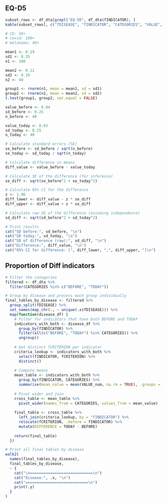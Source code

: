 
## EQ-D5
```r
subset_rows <- df_dta[grepl("EQ-5D", df_dta$fINDICATOR), ]
kable(subset_rows[, c("fDISEASE", "fINDICATOR", "CATEGORIES", "VALUE", "SD", "LOWER CI", "UPPER CI")])
```

```r
# CD: 50+
# covid: 100+
# melanoma: 40+

mean1 <- 0.19
sd1 <- 0.35
n1 <- 100

mean2 <- 0.12
sd2 <- 0.19
n2 <- 40

group1 <- rnorm(n1, mean = mean1, sd = sd1)
group2 <- rnorm(n2, mean = mean2, sd = sd2)
t.test(group1, group2, var.equal = FALSE)

```


```r
value_before <- 0.84
sd_before <- 0.25
n_before <- 40

value_today <- 0.65
sd_today <- 0.25
n_today <- 40

# Calculate standard errors (SE)
se_before <- sd_before / sqrt(n_before)
se_today <- sd_today / sqrt(n_today)

# Calculate difference in means
diff_value <- value_before - value_today

# Calculate SE of the difference (for inference)
se_diff <- sqrt(se_before^2 + se_today^2)

# Calculate 95% CI for the difference
z <- 1.96
diff_lower <- diff_value - z * se_diff
diff_upper <- diff_value + z * se_diff

# Calculate raw SD of the difference (assuming independence)
sd_diff <- sqrt(sd_before^2 + sd_today^2)

# Print results
cat("SD before:", sd_before, "\n")
cat("SD today:", sd_today, "\n")
cat("SD of difference (raw):", sd_diff, "\n")
cat("Difference:", diff_value, "\n")
cat("95% CI for difference: [", diff_lower, ",", diff_upper, "]\n")
```


## Proportion of Diff indicators
```r
# Filter the categories
filtered <- df_dta %>%
  filter(CATEGORIES %in% c("BEFORE", "TODAY"))

# Group by disease and process each group individually
final_tables_by_disease <- filtered %>%
  group_split(fDISEASE) %>%
  set_names(map_chr(., ~ unique(.x$fDISEASE))) %>%
  map(function(disease_df) {
    # Filter for indicators that have both BEFORE and TODAY
    indicators_with_both <- disease_df %>%
      group_by(fINDICATOR) %>%
      filter(all(c("BEFORE", "TODAY") %in% CATEGORIES)) %>%
      ungroup()
    
    # Get distinct fCRITERION per indicator
    criteria_lookup <- indicators_with_both %>%
      select(fINDICATOR, fCRITERION) %>%
      distinct()
    
    # Compute means
    mean_table <- indicators_with_both %>%
      group_by(fINDICATOR, CATEGORIES) %>%
      summarise(mean_value = mean(VALUE_num, na.rm = TRUE), .groups = 'drop')
    
    # Pivot wider and join
    cross_table <- mean_table %>%
      pivot_wider(names_from = CATEGORIES, values_from = mean_value)
    
    final_table <- cross_table %>%
      left_join(criteria_lookup, by = "fINDICATOR") %>%
      relocate(fCRITERION, .before = fINDICATOR) %>%
      mutate(DIFFERENCE = TODAY - BEFORE)
    
    return(final_table)
  })
```
```r
# Print all final tables by disease
walk2(
  names(final_tables_by_disease),
  final_tables_by_disease,
  ~ {
    cat("\n============================\n")
    cat("Disease:", .x, "\n")
    cat("============================\n")
    print(.y)
  }
)

```




















